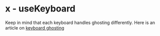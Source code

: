 
# x - useKeyboard

Keep in mind that each keyboard handles ghosting differently. Here is an article 
on [keyboard ghosting](https://google.com/keyboard-ghosting)

<DemoComponent />